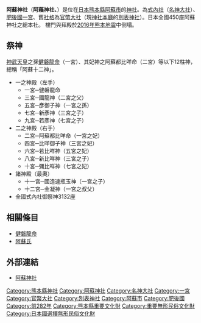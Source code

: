 {{日本神社
| name = 阿蘇神社
| img = File:Aso Shrine Main Hall.jpg
| img_capt = 拜殿
| image_width = 250px
| nihongo = 阿蘇神社
| hiragana = あそじんじゃ
| romaji = Aso Jinja
| location = [[熊本縣|熊本縣]][[阿蘇市|阿蘇市]]一の宮町宮地3083番地
| god = [[健磐龍命|健磐龍命]]<br />[[阿蘇都比咩命|阿蘇都比咩命]]<br />他10柱
| type = [[式內社|式內社]]（[[名神大社|名神大社]]）、[[肥後國|肥後國]][[一宮|一宮]]、[[官幣大社|官幣大社]]、[[別表神社|別表神社]]
| struct = 
| open_year = [[孝靈天皇|孝靈天皇]]9年
| cere_date = 7月28日（御田植神幸式）
|}}

'''阿蘇神社'''（'''阿蘓神社、'''{{lang|ja|あそじんじゃ}}）是位在[[日本|日本]][[熊本縣|熊本縣]][[阿蘇市|阿蘇市]]的[[神社|神社]]。為[[式內社|式內社]]（[[名神大社|名神大社]]）、[[肥後國|肥後國]][[一宮|一宮]]、舊[[社格|社格]]為[[官幣大社|官幣大社]]（現[[神社本廳|神社本廳]]的[[別表神社|別表神社]]）。日本全國450座阿蘇神社之總本社。
樓門與拜殿於[[2016年熊本地震|2016年熊本地震]]中倒塌。

== 祭神 ==
[[神武天皇|神武天皇]]之孫[[健磐龍命|健磐龍命]]（一宮）、其妃神之阿蘇都比咩命（二宮）等以下12柱神，總稱「阿蘇十二神」。

*一之神殿（左手）
**一宮─健磐龍命
**三宮─國龍神（二宮之父）
**五宮─彥御子神（一宮之孫）
**七宮─新彥神（三宮之子）
**九宮─若彥神（七宮之子）
*二之神殿（右手）
**二宮─阿蘇都比咩命（一宮之妃）
**四宮─比咩御子神（三宮之妃）
**六宮─若比咩神（五宮之妃）
**八宮─新比咩神（三宮之子）
**十宮─彌比咩神（七宮之妃）
*諸神殿（最奧）
**十一宮─國造速瓶玉神（一宮之子）
**十二宮─金凝神（一宮之叔父）
*全國式內社御祭神3132座

== 相關條目 ==
{{Portal box|日本|神道|建築}}
* [[健磐龍命|健磐龍命]]
* [[阿蘇氏|阿蘇氏]]

== 外部連結 ==
{{Commons|Category:Aso-jinja}}
* {{ja}}[https://web.archive.org/web/20091121185600/http://www.city.aso.kumamoto.jp/kt/kankou/asojinja.htm 阿蘇神社]

{{一宮}}
{{近代社格制度}}

{{日本建築小作品}}

{{coord|32|56|52|N|131|06|57.5|E|source:jawiki_region:JP_scale:30000|display=title}}
[[Category:熊本縣神社|Category:熊本縣神社]]
[[Category:阿蘇神社|Category:阿蘇神社]]
[[Category:名神大社|Category:名神大社]]
[[Category:一宮|Category:一宮]]
[[Category:官幣大社|Category:官幣大社]]
[[Category:別表神社|Category:別表神社]]
[[Category:阿蘇市|Category:阿蘇市]]
[[Category:肥後國|Category:肥後國]]
[[Category:前282年|Category:前282年]]
[[Category:熊本縣重要文化財|Category:熊本縣重要文化財]]
[[Category:重要無形民俗文化財|Category:重要無形民俗文化財]]
[[Category:日本國選擇無形民俗文化財|Category:日本國選擇無形民俗文化財]]